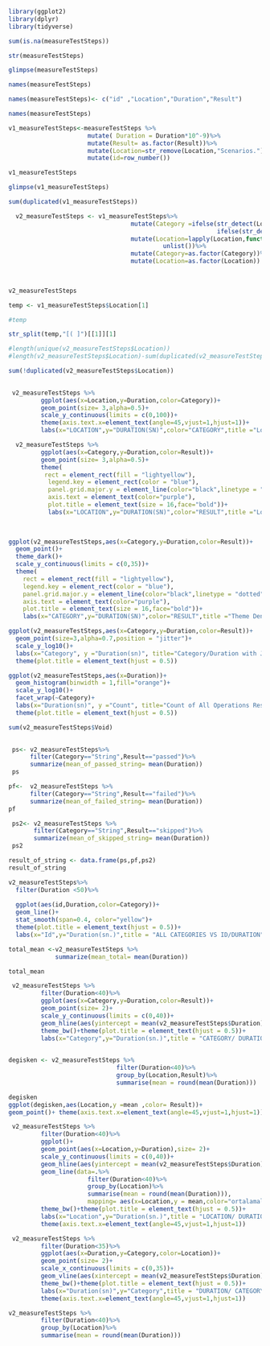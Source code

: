 ```r
library(ggplot2)
library(dplyr)
library(tidyverse)
```


```r
sum(is.na(measureTestSteps))
```


```r
str(measureTestSteps)

```
```r

glimpse(measureTestSteps)

```
```r
names(measureTestSteps)
```
```r
names(measureTestSteps)<- c("id" ,"Location","Duration","Result")

names(measureTestSteps)
```
```r
v1_measureTestSteps<-measureTestSteps %>%
                      mutate( Duration = Duration*10^-9)%>%
                      mutate(Result= as.factor(Result))%>%
                      mutate(Location=str_remove(Location,"Scenarios."))%>%
                      mutate(id=row_number())

v1_measureTestSteps

glimpse(v1_measureTestSteps)
```
```r
sum(duplicated(v1_measureTestSteps))

```
```r
  v2_measureTestSteps <- v1_measureTestSteps%>%
                                  mutate(Category =ifelse(str_detect(Location,"(String)"),"String",
                                                          ifelse(str_detect(Location,"(Scenario)"),"Scenario","Void")))%>%
                                  mutate(Location=lapply(Location,function(x) str_split(x,"[( ]")[[1]][1])%>%
                                           unlist())%>%
                                  mutate(Category=as.factor(Category))%>%
                                  mutate(Location=as.factor(Location))
                            

  
v2_measureTestSteps

```
```r
temp <- v1_measureTestSteps$Location[1]

#temp

str_split(temp,"[( ]")[[1]][1]

```

```r
#length(unique(v2_measureTestSteps$Location))
#length(v2_measureTestSteps$Location)-sum(duplicated(v2_measureTestSteps$Location))

sum(!duplicated(v2_measureTestSteps$Location))
  
```
```r
 v2_measureTestSteps %>%
         ggplot(aes(x=Location,y=Duration,color=Category))+
         geom_point(size= 3,alpha=0.5)+
         scale_y_continuous(limits = c(0,100))+
         theme(axis.text.x=element_text(angle=45,vjust=1,hjust=1))+
         labs(x="LOCATION",y="DURATION(SN)",color="CATEGORY",title ="Location vs Duration")
```
```r
  v2_measureTestSteps %>%
         ggplot(aes(x=Category,y=Duration,color=Result))+
         geom_point(size= 3,alpha=0.5)+
         theme(
          rect = element_rect(fill = "lightyellow"),
           legend.key = element_rect(color = "blue"),
           panel.grid.major.y = element_line(color="black",linetype = "dotted"),
           axis.text = element_text(color="purple"),
           plot.title = element_text(size = 16,face="bold"))+
           labs(x="LOCATION",y="DURATION(SN)",color="RESULT",title ="Location vs Duration Dist.")
            
  
```


```r
ggplot(v2_measureTestSteps,aes(x=Category,y=Duration,color=Result))+
  geom_point()+
  theme_dark()+
  scale_y_continuous(limits = c(0,35))+
  theme(
    rect = element_rect(fill = "lightyellow"),
    legend.key = element_rect(color = "blue"),
    panel.grid.major.y = element_line(color="black",linetype = "dotted"),
    axis.text = element_text(color="purple"),
    plot.title = element_text(size = 16,face="bold"))+ 
    labs(x="CATEGORY",y="DURATION(SN)",color="RESULT",title ="Theme Deneme")
```

```r
ggplot(v2_measureTestSteps,aes(x=Category,y=Duration,color=Result))+
  geom_point(size=3,alpha=0.7,position = "jitter")+
  scale_y_log10()+
  labs(x="Category", y ="Duration(sn)", title="Category/Duration with Jitter")+
  theme(plot.title = element_text(hjust = 0.5))
```

```r
ggplot(v2_measureTestSteps,aes(x=Duration))+
  geom_histogram(binwidth = 1,fill="orange")+
  scale_y_log10()+
  facet_wrap(~Category)+
  labs(x="Duration(sn)", y ="Count", title="Count of All Operations Result Values")+
  theme(plot.title = element_text(hjust = 0.5))
```
```r
sum(v2_measureTestSteps$Void)
 
```
```r
 ps<- v2_measureTestSteps%>%
      filter(Category=="String",Result=="passed")%>%
      summarize(mean_of_passed_string= mean(Duration))
 ps
```
```r
pf<-  v2_measureTestSteps %>%
      filter(Category=="String",Result=="failed")%>%
      summarize(mean_of_failed_string= mean(Duration))
pf
```
```r
 ps2<- v2_measureTestSteps %>%
       filter(Category=="String",Result=="skipped")%>%
       summarize(mean_of_skipped_string= mean(Duration))
 ps2
```
```r
result_of_string <- data.frame(ps,pf,ps2)
result_of_string
```
```r
v2_measureTestSteps%>%
  filter(Duration <50)%>%
  
  ggplot(aes(id,Duration,color=Category))+
  geom_line()+
  stat_smooth(span=0.4, color="yellow")+
  theme(plot.title = element_text(hjust = 0.5))+
  labs(x="Id",y="Duration(sn.)",title = "ALL CATEGORIES VS ID/DURATION" )
```

```r
total_mean <-v2_measureTestSteps %>%
             summarize(mean_total= mean(Duration))

total_mean
```

```r
 v2_measureTestSteps %>%
         filter(Duration<40)%>%
         ggplot(aes(x=Category,y=Duration,color=Result))+
         geom_point(size= 2)+
         scale_y_continuous(limits = c(0,40))+
         geom_hline(aes(yintercept = mean(v2_measureTestSteps$Duration),linetype = "Mean"),colour= 'Purple',size=1)+
         theme_bw()+theme(plot.title = element_text(hjust = 0.5))+
         labs(x="Category",y="Duration(sn.)",title = "CATEGORY/ DURATION /RESULT" ) 
  

```

```r
degisken <- v2_measureTestSteps %>%
                              filter(Duration<40)%>%
                              group_by(Location,Result)%>%
                              summarise(mean = round(mean(Duration)))

degisken
ggplot(degisken,aes(Location,y =mean ,color= Result))+
geom_point()+ theme(axis.text.x=element_text(angle=45,vjust=1,hjust=1))

```
```r

 v2_measureTestSteps %>%
         filter(Duration<40)%>%
         ggplot()+
         geom_point(aes(x=Location,y=Duration),size= 2)+
         scale_y_continuous(limits = c(0,40))+
         geom_hline(aes(yintercept = mean(v2_measureTestSteps$Duration),linetype = "Mean"),colour= 'Purple',size=1)+
         geom_line(data=.%>%
                      filter(Duration<40)%>%
                      group_by(Location)%>%
                      summarise(mean = round(mean(Duration))),
                      mapping= aes(x=Location,y = mean,color="ortalamalar ",group=1))+
         theme_bw()+theme(plot.title = element_text(hjust = 0.5))+
         labs(x="Location",y="Duration(sn.)",title = "LOCATION/ DURATION/ RESULT" )+
         theme(axis.text.x=element_text(angle=45,vjust=1,hjust=1))
```
```r
 v2_measureTestSteps %>%
         filter(Duration<35)%>%
         ggplot(aes(x=Duration,y=Category,color=Location))+
         geom_point(size= 2)+
         scale_x_continuous(limits = c(0,35))+
         geom_vline(aes(xintercept = mean(v2_measureTestSteps$Duration),linetype = "Mean"),colour= 'Purple',size=1)+
         theme_bw()+theme(plot.title = element_text(hjust = 0.5))+
         labs(x="Duration(sn)",y="Category",title = "DURATION/ CATEGORY/ LOCATION" )+
         theme(axis.text.x=element_text(angle=45,vjust=1,hjust=1))
```




```r
v2_measureTestSteps %>%
         filter(Duration<40)%>%
         group_by(Location)%>%
         summarise(mean = round(mean(Duration)))
```















